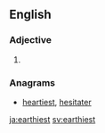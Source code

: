 ==English==

===Adjective===
{{head|en|adjective superlative form}}

# {{en-superlative of|earthy}}

===Anagrams===
* [[heartiest#English|heartiest]], [[hesitater#English|hesitater]]

[[ja:earthiest]]
[[sv:earthiest]]